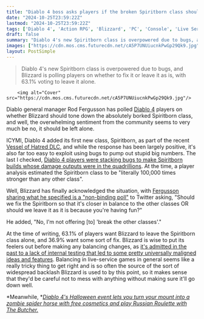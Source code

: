 ```yaml
---
title: "Diablo 4 boss asks players if the broken Spiritborn class should be fixed and gets an overwhelming response: 'Leave it!'"
date: "2024-10-25T23:59:22Z"
lastmod: "2024-10-25T23:59:22Z"
tags: ['Diablo 4', 'Action RPG', 'Blizzard', 'PC', 'Console', 'Live Service', 'DLC', 'Spiritborn']
draft: false
summary: "Diablo 4's new Spiritborn class is overpowered due to bugs, and Blizzard is polling players on whether to fix it or leave it as is, with 63.1% voting to leave it alone. "
images: ["https://cdn.mos.cms.futurecdn.net/cA5P7UNUiucnkPwGp29Qk9.jpg"]
layout: PostSimple
---
```

> Diablo 4's new Spiritborn class is overpowered due to bugs, and Blizzard is polling players on whether to fix it or leave it as is, with 63.1% voting to leave it alone. 


        <img alt="Cover" src="https://cdn.mos.cms.futurecdn.net/cA5P7UNUiucnkPwGp29Qk9.jpg"/>
        
Diablo general manager Rod Fergusson has polled [Diablo 4](https://www.gamesradar.com/diablo-4-guide/) players on whether Blizzard should tone down the absolutely borked Spiritborn class, and well, the overwhelming sentiment from the community seems to very much be no, it should be left alone.

ICYMI, Diablo 4 added its first new class, Spiritborn, as part of the recent [Vessel of Hatred DLC](https://www.gamesradar.com/diablo-4-dlc/), and while the response has been largely positive, it's also far too easy to exploit using bugs to pump out stupid big numbers. The last I checked, [Diablo 4 players were stacking bugs to make Spiritborn builds whose damage outputs were in the quadrillions](https://www.gamesradar.com/games/diablo/diablo-4s-new-spiritborn-class-is-already-dealing-quadrillions-of-damage-thanks-to-bugs-that-can-make-it-literally-100-000-times-stronger-than-any-other-class/). At the time, a player analysis estimated the Spiritborn class to be "literally 100,000 times stronger than any other class".

Well, Blizzard has finally acknowledged the situation, with [<u>Fergusson sharing what he specified is a "non-binding poll"</u>](https://x.com/RodFergusson/status/1849487678716420493) to Twitter asking, "Should we fix the Spiritborn so that it's closer in balance to the other classes OR should we leave it as it is because you're having fun?"

He added, "No, I'm not offering [to] 'break the other classes'."

At the time of writing, 63.1% of players want Blizzard to leave the Spiritborn class alone, and 36.9% want some sort of fix. Blizzard is wise to put its feelers out before making any balancing changes, as [it's admitted in the past to a lack of internal testing that led to some pretty universally maligned ideas and features](https://www.gamesradar.com/games/diablo/diablo-4-lead-says-obvious-bad-ideas-used-to-fall-through-the-cracks-because-the-devs-didnt-fully-realize-doing-this-2000-times-is-actually-terrible/). Balancing in live-service games in general seems like a really tricky thing to get right and is so often the source of the sort of widespread backlash Blizzard is used to by this point, so it makes sense that they'd be careful not to mess with anything without making sure it'll go down well.

*Meanwhile, *[<em>Diablo 4's Halloween event lets you turn your mount into a zombie spider horse with free cosmetics and play Russian Roulette with The Butcher.</em>](https://www.gamesradar.com/games/diablo/diablo-4s-halloween-event-lets-you-turn-your-mount-into-a-zombie-spider-horse-with-free-cosmetics-and-play-russian-roulette-with-the-butcher/)
        
